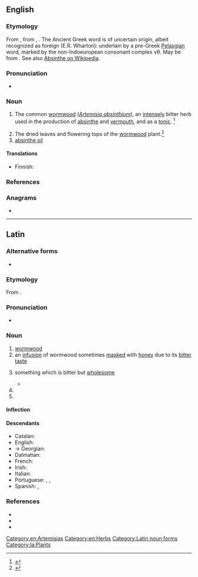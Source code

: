 {{also|Absinthium}}
==English==

===Etymology===
From {{etyl|la|en}} {{m|la|absinthium}}, from {{etyl|grc|en}} {{m|grc|ἀψίνθιον}}, {{m|grc|ἀσπίνθιον}}. The Ancient Greek word is of uncertain origin, albeit recognized as foreign (E.R. Wharton): underlain by a pre-Greek [[w:Pelasgians#Pelasgian_as_pre-Indo-European|Pelasgian]] word, marked by the non-Indoeuropean consonant complex νθ.
May be from {{etyl|fa|en}} {{m|fa|sc=fa-Arab|اسپند|tr=ispand||wild rue}}. See also [[w:Absinthe#Etymology|Absinthe on Wikipedia]].

===Pronunciation===
* {{a|US}} {{IPA|/æbˈsɪn.θi.m̩/|lang=en}}

===Noun===
{{en-noun|-}}

# {{lb|en|now|rare}} The common [[wormwood]] (''[[Artemisia absinthium]]''), an [[intensely]] bitter herb used in the production of [[absinthe]] and [[vermouth]], and as a [[tonic]]. {{defdate|First attested around 1150 to 1350.}}<ref name=SOED>{{R:SOED5|page=9}}</ref>
# The dried leaves and flowering tops of the [[wormwood]] plant.<ref>{{R:MW3 1976|page=5}}</ref>
# [[absinthe oil]]

====Translations====
{{trans-see|''Artemisia absinthium''|wormwood}}

{{trans-top|dried wormwood}}
* Finnish: {{t|fi|[[kuivattu]] [[koiruoho]]}}
{{trans-mid}}
{{trans-bottom}}

{{trans-see|absinthe oil}}

===References===
<references/>

===Anagrams===
* {{anagrams|en|bismuthian}}

[[Category:en:Artemisias]]
[[Category:en:Herbs]]

----

==Latin==

===Alternative forms===
* {{l|la|apsinthium}}

===Etymology===
From {{der|la|grc|ἀψίνθιον||wormwood}}.

===Pronunciation===
* {{la-IPA|absinthium}}

===Noun===
{{la-noun|absinthium|absinthiī|gen2=absinthī|n|second}}

# [[wormwood]]
# an [[infusion]] of wormwood sometimes [[masked]] with [[honey]] due to its [[bitter]] [[taste]]
# {{lb|la|figuratively}} something which is bitter but [[wholesome]]
#* {{Q|la|Quintilian|Institutio Oratoria|3|1|5|quote=Sed nos veremur ne parum hic liber mellis et '''absinthii''' multum habere videatur|trans=But I fear that this book will have too little sweetness and too much '''wormwood'''.}}
# {{inflection of|absinthium||acc|s|lang=la}}
# {{inflection of|absinthium||voc|s|lang=la}}

====Inflection====
{{la-decl-2nd-N-ium|absinth}}

====Descendants====
* Catalan: {{l|ca|donzell}}
* English: {{l|en|absinthe}}
* → Georgian: {{l|ka|აბზინდა}}
* Dalmatian: {{l|dlm|ascianz}}
* French: {{l|fr|absinthe}}
* Irish: {{l|ga|apsaint}}
* Italian: {{l|it|assenzio}}
* Portuguese: {{l|pt|sintro}}, {{l|pt|absíntio}}, {{l|pt|absinto}} {{qualifier|via French}}
* Spanish: {{l|es|absintio}}, {{l|es|ajenjo}}

===References===
* {{R:L&S}}
* {{R:du Cange}}
* {{R:Peck}}

[[Category:Latin noun forms]]
[[Category:la:Plants]]